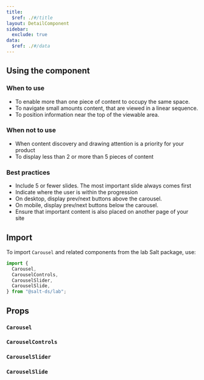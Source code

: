 ```yaml
---
title:
  $ref: ./#/title
layout: DetailComponent
sidebar:
  exclude: true
data:
  $ref: ./#/data
---
```


## Using the component

### When to use

- To enable more than one piece of content to occupy the same space.
- To navigate small amounts content, that are viewed in a linear sequence.
- To position information near the top of the viewable area.

### When not to use

- When content discovery and drawing attention is a priority for your product
- To display less than 2 or more than 5 pieces of content

### Best practices

- Include 5 or fewer slides. The most important slide always comes first
- Indicate where the user is within the progression
- On desktop, display prev/next buttons above the carousel.
- On mobile, display prev/next buttons below the carousel.
- Ensure that important content is also placed on another page of your site

## Import

To import `Carousel` and related components from the lab Salt package, use:

```js
import {
  Carousel,
  CarouselControls,
  CarouselSlider,
  CarouselSlide,
} from "@salt-ds/lab";
```

## Props

### `Carousel`

<PropsTable packageName="lab" componentName="Carousel" />

### `CarouselControls`

<PropsTable packageName="lab" componentName="CarouselControls" />

### `CarouselSlider`

<PropsTable packageName="lab" componentName="CarouselSlider" />

### `CarouselSlide`

<PropsTable packageName="lab" componentName="CarouselSlide" />
